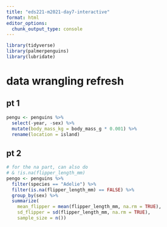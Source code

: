 ```yaml
---
title: "eds221-m2021-day7-interactive"
format: html
editor_options: 
  chunk_output_type: console
---
```


```r
library(tidyverse)
library(palmerpenguins)
library(lubridate)
```

# data wrangling refresh
## pt 1

```r
pengu <- penguins %>% 
  select(-year, -sex) %>% 
  mutate(body_mass_kg = body_mass_g * 0.001) %>% 
  rename(location = island)
```

## pt 2
```r
# for the na part, can also do
# & !is.na(flipper_length_mm)
pengo <- penguins %>% 
  filter(species == "Adelie") %>% 
  filter(is.na(flipper_length_mm) == FALSE) %>% 
  group_by(sex) %>% 
  summarize(
    mean_flipper = mean(flipper_length_mm, na.rm = TRUE), 
    sd_flipper = sd(flipper_length_mm, na.rm = TRUE), 
    sample_size = n())
```

